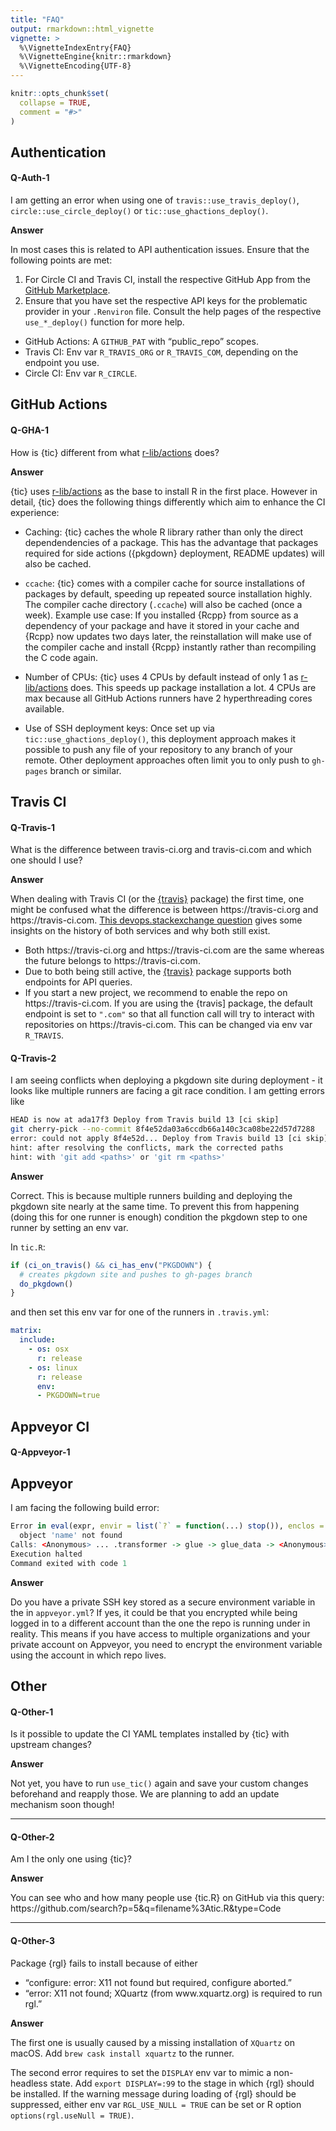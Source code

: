 ```yaml
---
title: "FAQ"
output: rmarkdown::html_vignette
vignette: >
  %\VignetteIndexEntry{FAQ}
  %\VignetteEngine{knitr::rmarkdown}
  %\VignetteEncoding{UTF-8}
---
```


```r
knitr::opts_chunk$set(
  collapse = TRUE,
  comment = "#>"
)
```

## Authentication

#### Q-Auth-1

I am getting an error when using one of `travis::use_travis_deploy()`, `circle::use_circle_deploy()` or `tic::use_ghactions_deploy()`.

**Answer**

In most cases this is related to API authentication issues.
Ensure that the following points are met:

1. For Circle CI and Travis CI, install the respective GitHub App from the [GitHub Marketplace](https://github.com/marketplace).
2. Ensure that you have set the respective API keys for the problematic provider in your `.Renviron` file.
  Consult the help pages of the respective `use_*_deploy()` function for more help.
  - GitHub Actions: A `GITHUB_PAT` with "public_repo" scopes.
  - Travis CI: Env var `R_TRAVIS_ORG` or `R_TRAVIS_COM`, depending on the endpoint you use.
  - Circle CI: Env var `R_CIRCLE`.

## GitHub Actions

#### Q-GHA-1

How is {tic} different from what [r-lib/actions](https://github.com/r-lib/actions) does?

**Answer**

{tic} uses [r-lib/actions](https://github.com/r-lib/actions) as the base to install R in the first place.
However in detail, {tic} does the following things differently which aim to enhance the CI experience:

- Caching: {tic} caches the whole R library rather than only the direct dependendencies of a package. 
  This has the advantage that packages required for side actions ({pkgdown} deployment, README updates) will also be cached.
  
- `ccache`: {tic} comes with a compiler cache for source installations of packages by default, speeding up repeated source installation highly.
  The compiler cache directory (`.ccache`) will also be cached (once a week).
  Example use case: If you installed {Rcpp} from source as a dependency of your package and have it stored in your cache and {Rcpp} now updates two days later, the reinstallation will make use of the compiler cache and install {Rcpp} instantly rather than recompiling the C code again. 
  
- Number of CPUs: {tic} uses 4 CPUs by default instead of only 1 as [r-lib/actions](https://github.com/r-lib/actions) does.
  This speeds up package installation a lot.
  4 CPUs are max because all GitHub Actions runners have 2 hyperthreading cores available.
  
- Use of SSH deployment keys: Once set up via `tic::use_ghactions_deploy()`, this deployment approach makes it possible to push any file of your repository to any branch of your remote.
  Other deployment approaches often limit you to only push to `gh-pages` branch or similar.
  
## Travis CI

#### Q-Travis-1

What is the difference between travis-ci.org and travis-ci.com and which one should I use?

**Answer**

When dealing with Travis CI (or the [{travis}](https://github.com/ropenscilabs/travis) package) the first time, one might be confused what the difference is between https://travis-ci.org and https://travis-ci.com.
[This devops.stackexchange question](https://devops.stackexchange.com/questions/1201/whats-the-difference-between-travis-ci-org-and-travis-ci-com) gives some insights on the history of both services and why both still exist.

- Both https://travis-ci.org and https://travis-ci.com are the same whereas the future belongs to https://travis-ci.com.
- Due to both being still active, the [{travis}](https://github.com/ropenscilabs/travis) package supports both endpoints for API queries.
- If you start a new project, we recommend to enable the repo on https://travis-ci.com. 
  If you are using the {travis] package, the default endpoint is set to `".com"` so that all function call will try to interact with repositories on https://travis-ci.com.
  This can be changed via env var `R_TRAVIS`.
  
#### Q-Travis-2

I am seeing conflicts when deploying a pkgdown site during deployment - it looks like multiple runners are facing a git race condition.
I am getting errors like

```sh
HEAD is now at ada17f3 Deploy from Travis build 13 [ci skip]
git cherry-pick --no-commit 8f4e52da03a6ccdb66a140c3ca08be22d57d7288
error: could not apply 8f4e52d... Deploy from Travis build 13 [ci skip]
hint: after resolving the conflicts, mark the corrected paths
hint: with 'git add <paths>' or 'git rm <paths>'
```

**Answer**

Correct. 
This is because multiple runners building and deploying the pkgdown site nearly at the same time.
To prevent this from happening (doing this for one runner is enough) condition the pkgdown step to one runner by setting an env var.

In `tic.R`:

```r
if (ci_on_travis() && ci_has_env("PKGDOWN") {
  # creates pkgdown site and pushes to gh-pages branch
  do_pkgdown()
}
```

and then set this env var for one of the runners in `.travis.yml`:

```yml
matrix:
  include:
    - os: osx
      r: release
    - os: linux
      r: release
      env:
      - PKGDOWN=true
```
  
## Appveyor CI

#### Q-Appveyor-1

## Appveyor

I am facing the following build error:

```r
Error in eval(expr, envir = list(`?` = function(...) stop()), enclos = envir) : 
  object 'name' not found
Calls: <Anonymous> ... .transformer -> glue -> glue_data -> <Anonymous> -> .transformer
Execution halted
Command exited with code 1
```

**Answer**

Do you have a private SSH key stored as a secure environment variable in the in `appveyor.yml`?
If yes, it could be that you encrypted while being logged in to a different account than the one the repo is running under in reality.
This means if you have access to multiple organizations and your private account on Appveyor, you need to encrypt the environment variable using the account in which repo lives.

## Other

#### Q-Other-1

Is it possible to update the CI YAML templates installed by {tic} with upstream changes?

**Answer**

Not yet, you have to run `use_tic()` again and save your custom changes beforehand and reapply those.
We are planning to add an update mechanism soon though!

---

#### Q-Other-2

Am I the only one using {tic}?

**Answer**

You can see who and how many people use {tic.R} on GitHub via this query: https://github.com/search?p=5&q=filename%3Atic.R&type=Code

---

#### Q-Other-3

Package {rgl} fails to install because of either

- "configure: error: X11 not found but required, configure aborted."
- "error: X11 not found; XQuartz (from www.xquartz.org) is required to run rgl."

**Answer**

The first one is usually caused by a missing installation of `XQuartz` on macOS.
Add `brew cask install xquartz` to the runner.

The second error requires to set the `DISPLAY` env var to mimic a non-headless state.
Add `export DISPLAY=:99` to the stage in which {rgl} should be installed.
If the warning message during loading of {rgl} should be suppressed, either env var `RGL_USE_NULL = TRUE` can be set or R option `options(rgl.useNull = TRUE)`. 
